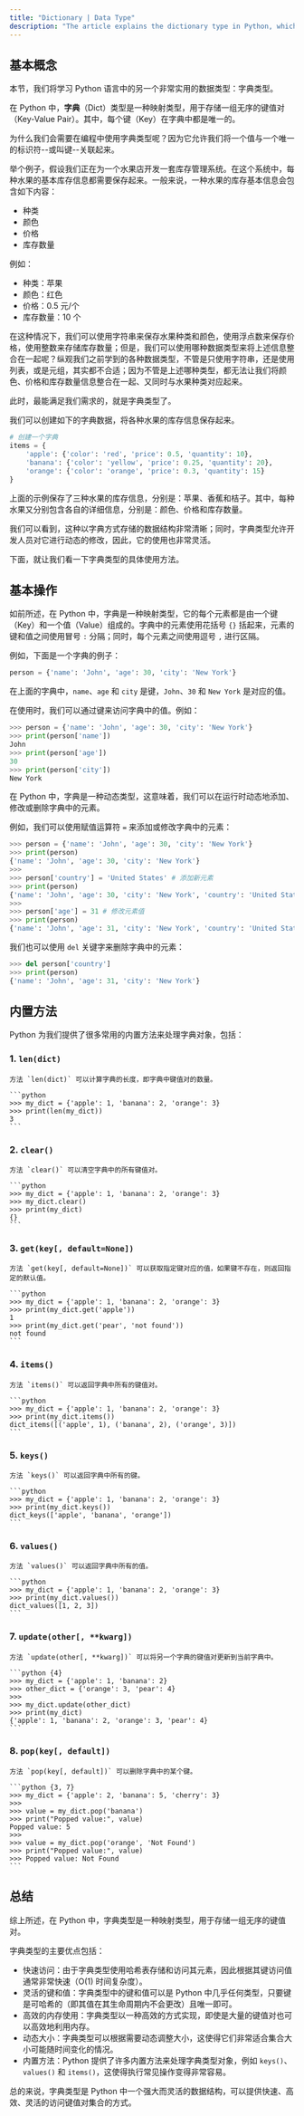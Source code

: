 ```yaml
---
title: "Dictionary | Data Type"
description: "The article explains the dictionary type in Python, which is used to store key-value pairs where each key is unique. It uses an example of a fruit store inventory system to show how dictionaries can organize and access data efficiently. The article also covers basic operations and benefits of dictionaries, including quick access times, dynamic sizing, and a variety of built-in methods."
---
```


## 基本概念

本节，我们将学习 Python 语言中的另一个非常实用的数据类型：字典类型。

在 Python 中，**字典**（Dict）类型是一种映射类型，用于存储一组无序的键值对（Key-Value Pair）。其中，每个键（Key）在字典中都是唯一的。

为什么我们会需要在编程中使用字典类型呢？因为它允许我们将一个值与一个唯一的标识符--或叫键--关联起来。

举个例子，假设我们正在为一个水果店开发一套库存管理系统。在这个系统中，每种水果的基本库存信息都需要保存起来。一般来说，一种水果的库存基本信息会包含如下内容：

-   种类
-   颜色
-   价格
-   库存数量

例如：

-   种类：苹果
-   颜色：红色
-   价格：0.5 元/个
-   库存数量：10 个

在这种情况下，我们可以使用字符串来保存水果种类和颜色，使用浮点数来保存价格，使用整数来存储库存数量；但是，我们可以使用哪种数据类型来将上述信息整合在一起呢？纵观我们之前学到的各种数据类型，不管是只使用字符串，还是使用列表，或是元组，其实都不合适；因为不管是上述哪种类型，都无法让我们将颜色、价格和库存数量信息整合在一起、又同时与水果种类对应起来。

此时，最能满足我们需求的，就是字典类型了。

我们可以创建如下的字典数据，将各种水果的库存信息保存起来。

```python
# 创建一个字典
items = {
    'apple': {'color': 'red', 'price': 0.5, 'quantity': 10},
    'banana': {'color': 'yellow', 'price': 0.25, 'quantity': 20},
    'orange': {'color': 'orange', 'price': 0.3, 'quantity': 15}
}
```

上面的示例保存了三种水果的库存信息，分别是：苹果、香蕉和桔子。其中，每种水果又分别包含各自的详细信息，分别是：颜色、价格和库存数量。

我们可以看到，这种以字典方式存储的数据结构非常清晰；同时，字典类型允许开发人员对它进行动态的修改，因此，它的使用也非常灵活。

下面，就让我们看一下字典类型的具体使用方法。

## 基本操作

如前所述，在 Python 中，字典是一种映射类型，它的每个元素都是由一个键（Key）和一个值（Value）组成的。字典中的元素使用花括号 `{}` 括起来，元素的键和值之间使用冒号 `:` 分隔；同时，每个元素之间使用逗号 `,` 进行区隔。

例如，下面是一个字典的例子：

```python
person = {'name': 'John', 'age': 30, 'city': 'New York'}
```

在上面的字典中，`name`、`age` 和 `city` 是键，`John`、`30` 和 `New York` 是对应的值。

在使用时，我们可以通过键来访问字典中的值。例如：

```python
>>> person = {'name': 'John', 'age': 30, 'city': 'New York'}
>>> print(person['name'])
John
>>> print(person['age'])
30
>>> print(person['city'])
New York
```

在 Python 中，字典是一种动态类型，这意味着，我们可以在运行时动态地添加、修改或删除字典中的元素。

例如，我们可以使用赋值运算符 `=` 来添加或修改字典中的元素：

```python
>>> person = {'name': 'John', 'age': 30, 'city': 'New York'}
>>> print(person)
{'name': 'John', 'age': 30, 'city': 'New York'}
>>>
>>> person['country'] = 'United States' # 添加新元素
>>> print(person)
{'name': 'John', 'age': 30, 'city': 'New York', 'country': 'United States'}
>>>
>>> person['age'] = 31 # 修改元素值
>>> print(person)
{'name': 'John', 'age': 31, 'city': 'New York', 'country': 'United States'}
```

我们也可以使用 `del` 关键字来删除字典中的元素：

```python
>>> del person['country']
>>> print(person)
{'name': 'John', 'age': 31, 'city': 'New York'}
```

## 内置方法

Python 为我们提供了很多常用的内置方法来处理字典对象，包括：

### 1. `len(dict)`

    方法 `len(dict)` 可以计算字典的长度，即字典中键值对的数量。

    ```python
    >>> my_dict = {'apple': 1, 'banana': 2, 'orange': 3}
    >>> print(len(my_dict))
    3
    ```

### 2. `clear()`

    方法 `clear()` 可以清空字典中的所有键值对。

    ```python
    >>> my_dict = {'apple': 1, 'banana': 2, 'orange': 3}
    >>> my_dict.clear()
    >>> print(my_dict)
    {}
    ```

### 3. `get(key[, default=None])`

    方法 `get(key[, default=None])` 可以获取指定键对应的值，如果键不存在，则返回指定的默认值。

    ```python
    >>> my_dict = {'apple': 1, 'banana': 2, 'orange': 3}
    >>> print(my_dict.get('apple'))
    1
    >>> print(my_dict.get('pear', 'not found'))
    not found
    ```

### 4. `items()`

    方法 `items()` 可以返回字典中所有的键值对。

    ```python
    >>> my_dict = {'apple': 1, 'banana': 2, 'orange': 3}
    >>> print(my_dict.items())
    dict_items([('apple', 1), ('banana', 2), ('orange', 3)])
    ```

### 5. `keys()`

    方法 `keys()` 可以返回字典中所有的键。

    ```python
    >>> my_dict = {'apple': 1, 'banana': 2, 'orange': 3}
    >>> print(my_dict.keys())
    dict_keys(['apple', 'banana', 'orange'])
    ```

### 6. `values()`

    方法 `values()` 可以返回字典中所有的值。

    ```python
    >>> my_dict = {'apple': 1, 'banana': 2, 'orange': 3}
    >>> print(my_dict.values())
    dict_values([1, 2, 3])
    ```

### 7. `update(other[, **kwarg])`

    方法 `update(other[, **kwarg])` 可以将另一个字典的键值对更新到当前字典中。

    ```python {4}
    >>> my_dict = {'apple': 1, 'banana': 2}
    >>> other_dict = {'orange': 3, 'pear': 4}
    >>>
    >>> my_dict.update(other_dict)
    >>> print(my_dict)
    {'apple': 1, 'banana': 2, 'orange': 3, 'pear': 4}
    ```

### 8. `pop(key[, default])`

    方法 `pop(key[, default])` 可以删除字典中的某个键。

    ```python {3, 7}
    >>> my_dict = {'apple': 2, 'banana': 5, 'cherry': 3}
    >>>
    >>> value = my_dict.pop('banana')
    >>> print("Popped value:", value)
    Popped value: 5
    >>>
    >>> value = my_dict.pop('orange', 'Not Found')
    >>> print("Popped value:", value)
    >>> Popped value: Not Found
    ```

## 总结

综上所述，在 Python 中，字典类型是一种映射类型，用于存储一组无序的键值对。

字典类型的主要优点包括：

-   快速访问：由于字典类型使用哈希表存储和访问其元素，因此根据其键访问值通常非常快速（O(1) 时间复杂度）。
-   灵活的键和值：字典类型中的键和值可以是 Python 中几乎任何类型，只要键是可哈希的（即其值在其生命周期内不会更改）且唯一即可。
-   高效的内存使用：字典类型以一种高效的方式实现，即使是大量的键值对也可以高效地利用内存。
-   动态大小：字典类型可以根据需要动态调整大小，这使得它们非常适合集合大小可能随时间变化的情况。
-   内置方法：Python 提供了许多内置方法来处理字典类型对象，例如 `keys()`、`values()` 和 `items()`，这使得执行常见操作变得非常容易。

总的来说，字典类型是 Python 中一个强大而灵活的数据结构，可以提供快速、高效、灵活的访问键值对集合的方式。
